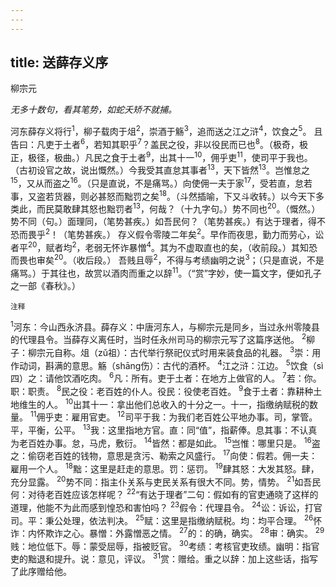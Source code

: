 ```yaml
---
---
---
```

title: 送薛存义序
---



柳宗元

*无多十数句，看其笔势，如蛇夭矫不就捕。*

河东薛存义将行<sup>1</sup>，柳子载肉于俎<sup>2</sup>，崇酒于觞<sup>3</sup>，追而送之江之浒<sup>4</sup>，饮食之<sup>5</sup>。
且告曰：凡吏于土者<sup>6</sup>，若知其职乎<sup>7</sup>？盖民之役，非以役民而已也<sup>8</sup>。（极奇，极正，极径，极曲。）凡民之食于土者<sup>9</sup>，出其十一<sup>10</sup>，佣乎吏<sup>11</sup>，使司平于我也。（古初设官之故，说出慨然。）今我受其直怠其事者<sup>13</sup>，天下皆然<sup>13</sup>。岂惟怠之<sup>15</sup>，又从而盗之<sup>16</sup>。（只是直说，不是痛骂。）向使佣一夫于家<sup>17</sup>，受若直，怠若事，又盗若货器，则必甚怒而黜罚之矣<sup>18</sup>。（斗然插喻，下又斗收转。）以今天下多类此，而民莫敢肆其怒也黜罚者<sup>13</sup>，何哉？（十九字句。）势不同也<sup>20</sup>。（慨然。）势不同（句。）面理同，（笔势甚疾。）如吾民何？（笔势甚疾。）有达于理者，得不恐而畏乎<sup>2</sup>！（笔势甚疾。）
存义假令零陵二年矣<sup>2</sup>。早作而夜思，勤力而劳心，讼者平<sup>20</sup>，赋者均<sup>2</sup>，老弱无怀诈暴憎<sup>4</sup>。其为不虚取直也的矣，（收前段。）其知恐而畏也审矣<sup>20</sup>。（收后段。）
吾贱且辱<sup>2</sup>，不得与考绩幽明之说<sup>3</sup>；（只是直说，不是痛骂。）于其往也，故赏以酒肉而重之以辞<sup>11</sup>。（“赏”字妙，使一篇文字，便如孔子之一部《春秋》。）

<sup>注释</sup>

<sup>1</sup>河东：今山西永济县。薛存义：中唐河东人，与柳宗元是同乡，当过永州零陵县的代理县令。当薛存义离任时，当时任永州司马的柳宗元写了这篇序送他。
<sup>2</sup>柳子：柳宗元自称。俎（zǔ祖）：古代举行祭祀仪式时用来装食品的礼器。
<sup>3</sup>崇：用作动词，斟满的意思。觞（shāng伤）：古代的酒杯。
<sup>4</sup>江之浒：江边。
<sup>5</sup>饮食（sì四）之：请他饮酒吃肉。
<sup>6</sup>凡：所有。吏于土者：在地方上做官的人。
<sup>7</sup>若：你。职：职责。
<sup>8</sup>民之役：老百姓的仆人。役民：役使老百姓。
<sup>9</sup>食于土者：靠耕种土地维生的人。
<sup>10</sup>出其十一：拿出他们总收入的十分之一。十一，指缴纳赋税的数量。
<sup>11</sup>佣乎吏：雇用官吏。
<sup>12</sup>司平于我：为我们老百姓公平地办事。司，掌管。平，平衡，公平。
<sup>13</sup>我：这里指地方官。直：同“值”，指薪俸。息其事：不认真为老百姓办事。怠，马虎，敷衍。
<sup>14</sup>皆然：都是如此。
<sup>15</sup>岂惟：哪里只是。
<sup>16</sup>盗之：偷窃老百姓的钱物，意思是贪污、勒索之风盛行。
<sup>17</sup>向使：假若。佣一夫：雇用一个人。
<sup>18</sup>黜：这里是赶走的意思。罚：惩罚。
<sup>19</sup>肆其怒：大发其怒。肆，充分显露。
<sup>20</sup>势不同：指主仆关系与吏民关系有很大不同。势，情势。
<sup>21</sup>如吾民何：对待老百姓应该怎样呢？
<sup>22</sup>“有达于理者”二句：假如有的官吏通晓了这样的道理，他能不为此而感到惶恐和害怕吗？
<sup>23</sup>假令：代理县令。
<sup>24</sup>讼：诉讼，打官司。平：秉公处理，依法判决。
<sup>25</sup>赋：这里是指缴纳赋税。均：均平合理。
<sup>26</sup>怀诈：内怀欺诈之心。暴憎：外露憎恶之情。
<sup>27</sup>的：的确，确实。
<sup>28</sup>审：确实。
<sup>29</sup>贱：地位低下。辱：蒙受屈辱，指被贬官。
<sup>30</sup>考绩：考核官吏玫绩。幽明：指官吏的黜退和提升。说：意见，评议。
<sup>31</sup>赏：赠给。重之以辞：加上这些话，指写了此序赠给他。